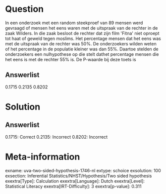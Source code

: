 Question
========

In een onderzoek met een random steekproef van 89 mensen werd gevraagd
of mensen het eens waren met de uitspraak van de rechter in de zaak
Wilders. In die zaak besloot de rechter dat zijn film \'Fitna\' niet
oproept tot haat of geweld tegen moslims. Het percentage mensen dat het
eens was met de uitspraak van de rechter was 50%. De onderzoekers wilden
weten of het percentage in de populatie kleiner was dan 55%. Daartoe
stelden de onderzoekers een nulhypothese op die stelt dathet percentage
mensen die het eens is met de rechter 55% is. De P-waarde bij deze toets
is

Answerlist
----------

0.1715
0.2135
0.8202

Solution
========

Answerlist
----------

0.1715: Correct
0.2135: Incorrect
0.8202: Incorrect

Meta-information
================
exname: uva-two-sided-hypothesis-1746-nl
extype: schoice
exsolution: 100
exsection: Inferential Statistics/NHST/Hypothesis/Two sided hypothesis
exextra[Type]: Calculation
exextra[Language]: Dutch
exextra[Level]: Statistical Literacy
exextra[IRT-Difficulty]: 3
exextra[p-value]: 0.311
